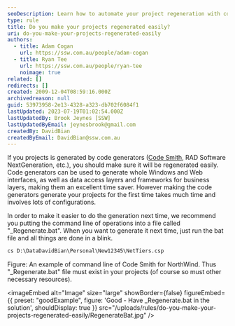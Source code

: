 ```yaml
---
seoDescription: Learn how to automate your project regeneration with code generators using a simple bat file for quick and efficient updates.
type: rule
title: Do you make your projects regenerated easily?
uri: do-you-make-your-projects-regenerated-easily
authors:
  - title: Adam Cogan
    url: https://ssw.com.au/people/adam-cogan
  - title: Ryan Tee
    url: https://ssw.com.au/people/ryan-tee
    noimage: true
related: []
redirects: []
created: 2009-12-04T08:59:16.000Z
archivedreason: null
guid: 53973958-2e13-4328-a323-db702f6084f1
lastUpdated: 2023-07-19T01:02:54.000Z
lastUpdatedBy: Brook Jeynes [SSW]
lastUpdatedByEmail: jeynesbrook@gmail.com
createdBy: DavidBian
createdByEmail: DavidBian@ssw.com.au
---
```


If you projects is generated by code generators ([Code Smith](http://www.ssw.com.au/ssw/Standards/Developergeneral/netTools.aspx#NetTiers), RAD Software NextGeneration, etc.), you should make sure it will be regenerated easily.
Code generators can be used to generate whole Windows and Web interfaces, as well as data access layers and frameworks for business layers, making them an excellent time saver. However making the code generators generate your projects for the first time takes much time and involves lots of configurations.

In order to make it easier to do the generation next time, we recommend you putting the command line of operations into a file called "\_Regenerate.bat". When you want to generate it next time, just run the bat file and all things are done in a blink.

```bat
cs D:\DataDavidBian\Personal\New12345\NetTiers.csp
```

Figure: An example of command line of Code Smith for NorthWind. Thus "\_Regenerate.bat" file must exist in your projects (of course so must other necessary resources).

<imageEmbed
  alt="Image"
  size="large"
  showBorder={false}
  figureEmbed={{
    preset: "goodExample",
    figure: 'Good - Have \_Regenerate.bat in the solution',
    shouldDisplay: true
  }}
  src="/uploads/rules/do-you-make-your-projects-regenerated-easily/RegenerateBat.jpg"
/>
